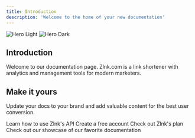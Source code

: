 ```yaml
---
title: Introduction
description: 'Welcome to the home of your new documentation'
---
```


<img
  className="block dark:hidden"
  src="https://zlnk.com/assets/images/products/link-shortener.png"
  alt="Hero Light"
/>
<img
  className="hidden dark:block"
  src="https://zlnk.com/assets/images/products/link-shortener.png"
  alt="Hero Dark"
/>

## Introduction

Welcome to our documentation page.
Zlnk.com is a link shortener with analytics and management tools for modern marketers.

## Make it yours

Update your docs to your brand and add valuable content for the best user conversion.

<CardGroup cols={2}>
  <Card
    title="API"
    icon="palette"
    href="/api-reference/introduction"
  >
    Learn how to use Zlnk's API
  </Card>
  <Card
    title="Singup"
    icon="code"
    href="https://zlnk.com/home"
  >
    Create a free account
  </Card>
  <Card
    title="Plan"
    icon="screwdriver-wrench"
    href="https://zlnk.com/home/pricing"
  >
    Check out Zlnk's plan
  </Card>
  <Card
    title="Features"
    icon="stars"
    href="https://zlnk.com/home/products/shortLink"
  >
    Check out our showcase of our favorite documentation
  </Card>
</CardGroup>

